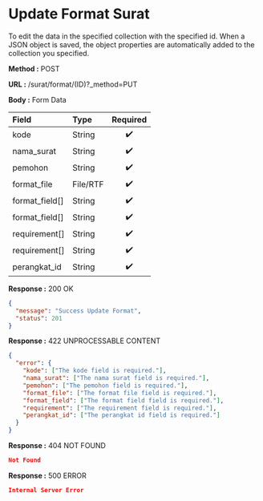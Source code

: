 
# Update Format Surat

To edit the data in the specified collection with the specified id.
When a JSON object is saved, the object properties are automatically added to the collection you specified.

**Method :** <Badge variant="success">POST</Badge>

**URL :** <Badge variant="dark">/surat/format/(ID)?_method=PUT</Badge>

**Body :** <Badge variant="warning">Form Data</Badge>

| Field          | Type     | Required |
| :---------     | :------- | :------: |
| kode           | String   |    ✔️    |
| nama_surat     | String   |    ✔️    |
| pemohon        | String   |    ✔️    |
| format_file    | File/RTF |    ✔️    |
| format_field[] | String   |    ✔️    |
| format_field[] | String   |    ✔️    |
| requirement[]  | String   |    ✔️    |
| requirement[]  | String   |    ✔️    |
| perangkat_id   | String   |    ✔️    |

**Response :** <BadgeOutline variant="success">200 OK</BadgeOutline>

```json
{
  "message": "Success Update Format",
  "status": 201
}
```

**Response :** <BadgeOutline variant="info">422 UNPROCESSABLE CONTENT</BadgeOutline>

```json
{
  "error": {
    "kode": ["The kode field is required."],
    "nama_surat": ["The nama surat field is required."],
    "pemohon": ["The pemohon field is required."],
    "format_file": ["The format file field is required."],
    "format_field": ["The format field field is required."],
    "requirement": ["The requirement field is required."],
    "perangkat_id": ["The perangkat id field is required."]
  }
}
```

**Response :** <BadgeOutline variant="warning">404 NOT FOUND</BadgeOutline>

```json
Not Found
```

**Response :** <BadgeOutline variant="danger">500 ERROR</BadgeOutline>

```json
Internal Server Error
```
